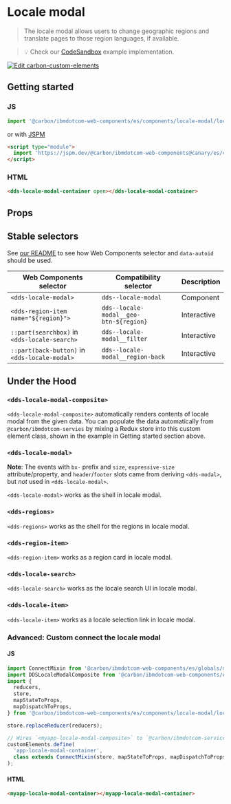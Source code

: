 
# Locale modal

> The locale modal allows users to change geographic regions and translate pages
> to those region languages, if available.

> 💡 Check our
> [CodeSandbox](https://githubbox.com/carbon-design-system/ibm-dotcom-library/tree/master/packages/web-components/examples/codesandbox/components/locale-modal)
> example implementation.

[![Edit carbon-custom-elements](https://codesandbox.io/static/img/play-codesandbox.svg)](https://githubbox.com/carbon-design-system/ibm-dotcom-library/tree/master/packages/web-components/examples/codesandbox/components/locale-modal)

## Getting started

### JS

```javascript
import '@carbon/ibmdotcom-web-components/es/components/locale-modal/locale-modal-container';
```

or with [JSPM](https://jspm.org)

```html
<script type="module">
  import 'https://jspm.dev/@carbon/ibmdotcom-web-components@canary/es/components/locale-modal/locale-modal-container.js';
</script>
```

### HTML
```html
<dds-locale-modal-container open></dds-locale-modal-container>
```

## Props

<Props of="dds-locale-modal-container" />

## Stable selectors

See [our README](https://github.com/carbon-design-system/ibm-dotcom-library/tree/master/packages/web-components#stable-selectors-for-analytics-and-integratione2e-testing-in-web-components) to see how Web Components selector and `data-autoid` should be used.

| Web Components selector                       | Compatibility selector                 | Description |
| --------------------------------------------- | -------------------------------------- | ----------- |
| `<dds-locale-modal>`                          | `dds--locale-modal`                    | Component   |
| `<dds-region-item name="${region}">`          | `dds--locale-modal__geo-btn-${region}` | Interactive |
| `::part(searchbox)` in `<dds-locale-search>`  | `dds--locale-modal__filter`            | Interactive |
| `::part(back-button)` in `<dds-locale-modal>` | `dds--locale-modal__region-back`       | Interactive |

<Description markdown={corsproxy} />

## Under the Hood

### `<dds-locale-modal-composite>`

`<dds-locale-modal-composite>` automatically renders contents of locale modal from the given data.
You can populate the data automatically from `@carbon/ibmdotcom-servies` by mixing a Redux store into this custom element class, shown in the example in Getting started section above.

<Props of="dds-locale-modal-composite" />

### `<dds-locale-modal>`

**Note**: The events with `bx-` prefix and `size`, `expressive-size` attribute/property, and `header`/`footer` slots came from deriving `<dds-modal>`, but _not_ used in `<dds-locale-modal>`.

`<dds-locale-modal>` works as the shell in locale modal.

<Props of="dds-locale-modal" />

### `<dds-regions>`

`<dds-regions>` works as the shell for the regions in locale modal.

### `<dds-region-item>`

`<dds-region-item>` works as a region card in locale modal.

<Props of="dds-region-item" />

### `<dds-locale-search>`

`<dds-locale-search>` works as the locale search UI in locale modal.

<Props of="dds-locale-search" />

### `<dds-locale-item>`

`<dds-locale-item>` works as a locale selection link in locale modal.

<Props of="dds-region-item" />

### Advanced: Custom connect the locale modal

#### JS

```javascript
import ConnectMixin from '@carbon/ibmdotcom-web-components/es/globals/mixins/connect';
import DDSLocaleModalComposite from '@carbon/ibmdotcom-web-components/es/components/locale-modal/locale-modal-composite';
import {
  reducers,
  store,
  mapStateToProps,
  mapDispatchToProps,
} from '@carbon/ibmdotcom-web-components/es/components/locale-modal/locale-modal-container';

store.replaceReducer(reducers);

// Wires `<myapp-locale-modal-composite>` to `@carbon/ibmdotcom-services` and creates `<myapp-locale-modal-container>`
customElements.define(
  'app-locale-modal-container',
  class extends ConnectMixin(store, mapStateToProps, mapDispatchToProps)(DDSLocaleModalComposite) {}
);
```

#### HTML

```html
<myapp-locale-modal-container></myapp-locale-modal-container>
```

<Description markdown={contributing} />
